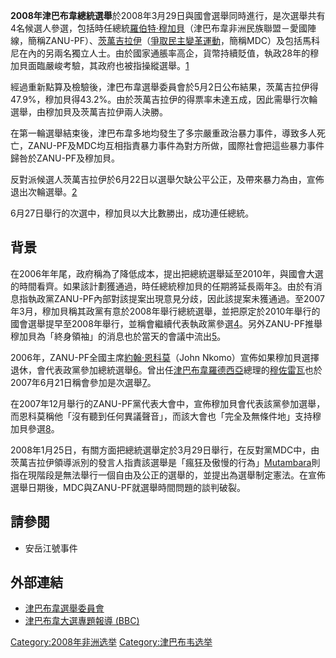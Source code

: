 {{Infobox Election
|election_name = 2008年津巴布韋總統選舉
|country = Zimbabwe
|type = Presidential
|ongoing = no
|previous_election = 2002年津巴布韋總統選舉
|previous_year = 2002年
|next_election =2013年津巴布韋總統選舉
|next_year = 2013年
|election_date = 2008年3月29日及6月27日
|image1 = [[File:Robert_Mugabe,_12th_AU_Summit,_090202-N-0506A-417.jpg|x145px]]
|candidate1 = [[羅伯特·穆加貝|羅伯特·穆加貝]]
|party1 = 津巴布韋非洲民族聯盟－愛國陣線
|popular_vote1 =1,079,730<br />（第一輪）<br />2,150,269<br />（第二輪）
|percentage1 =43.2%<br />（第一輪）<br />85.5%<br />（第二輪）
|image2 = [[File:Morgan_Tsvangirai_Oslo_2009_A.jpg|x145px]]
|candidate2 = [[摩根·茨萬吉拉伊|摩根·茨萬吉拉伊]]
|party2 = 爭取民主變革運動
|popular_vote2 =1,195,562<br />（第一輪）<br />233,000<br />（第二輪）
|percentage2 =47.9%<br />（第一輪）<br />9.3%<br />（第二輪）
|title = 總統
|before_election = [[羅伯特·穆加貝|羅伯特·穆加貝]]
|before_party = 津巴布韋非洲民族聯盟－愛國陣線
|after_election = [[羅伯特·穆加貝|羅伯特·穆加貝]]
|after_party = 津巴布韋非洲民族聯盟－愛國陣線
}}
'''2008年津巴布韋總統選舉'''於2008年3月29日與國會選舉同時進行，是次選舉共有4名候選人參選，包括時任總統[[羅伯特·穆加貝|羅伯特·穆加貝]]（津巴布韋非洲民族聯盟－愛國陣線，簡稱ZANU-PF）、[[摩根·茨万吉拉伊|茨萬吉拉伊]]（[[爭取民主變革運動|爭取民主變革運動]]，簡稱MDC）及包括馬科尼在內的另兩名獨立人士。由於國家通脹率高企，貨幣持續貶值，執政28年的穆加貝面臨嚴峻考驗，其政府也被指操縱選舉。[http://edition.cnn.com/2008/WORLD/africa/03/23/zimbabwe.elections/index.html]{{Wayback|url=http://edition.cnn.com/2008/WORLD/africa/03/23/zimbabwe.elections/index.html |date=20200904114917 }}

經過重新點算及檢驗後，津巴布韋選舉委員會於5月2日公布結果，茨萬吉拉伊得47.9%，穆加貝得43.2%。由於茨萬吉拉伊的得票率未達五成，因此需舉行次輪選舉，由穆加貝及茨萬吉拉伊兩人決勝。

在第一輪選舉結束後，津巴布韋多地均發生了多宗嚴重政治暴力事件，導致多人死亡，ZANU-PF及MDC均互相指責暴力事件為對方所做，國際社會把這些暴力事件歸咎於ZANU-PF及穆加貝。

反對派候選人茨萬吉拉伊於6月22日以選舉欠缺公平公正，及帶來暴力為由，宣佈退出次輪選舉。[http://news.bbc.co.uk/2/hi/africa/7467990.stm]{{Wayback|url=http://news.bbc.co.uk/2/hi/africa/7467990.stm |date=20201219062753 }}

6月27日舉行的次選中，穆加貝以大比數勝出，成功連任總統。

== 背景 ==
在2006年年尾，政府稱為了降低成本，提出把總統選舉延至2010年，與國會大選的時間看齊。如果該計劃獲通過，時任總統穆加貝的任期將延長兩年[http://www.irinnews.org/report.aspx?reportid=62530]{{Wayback|url=http://www.irinnews.org/report.aspx?reportid=62530 |date=20090531224302 }}。由於有消息指執政黨ZANU-PF內部對該提案出現意見分歧，因此該提案未獲通過。至2007年3月，穆加貝稱其政黨有意於2008年舉行總統選舉，並把原定於2010年舉行的國會選舉提早至2008年舉行，並稱會繼續代表執政黨參選[https://web.archive.org/web/20060615021453/http://www.int.iol.co.za/index.php?set_id=1。至2007年3月30日，ZANU-PF中央委員會宣佈派出穆加貝參加總統選舉，而新一屆總統任期也由6年縮短至5年，而國會選舉也定於2008年舉行[http://www.smh.com.au/news/World/Zimbabwes-Mugabe-to-stand-in-2008-poll/2007/03/31/1174761793434.html]。另外ZANU-PF推舉穆加貝為「終身領袖」的消息也於當天的會議中流出[http://www.irinnews.org/Report.aspx?ReportId=73493]。

2006年，ZANU-PF全國主席[[約翰·恩科莫|約翰·恩科莫]]（John Nkomo）宣佈如果穆加貝選擇退休，會代表政黨參加總統選舉[http://www.voanews.com/english/archive/2006-11/2006-11-27-voa28.cfm?CFID=246426970&CFTOKEN=41438307]{{dead link|date=2017年11月 |bot=InternetArchiveBot }}。曾出任[[津巴布韋羅德西亞|津巴布韋羅德西亞]]總理的[[埃布尔·穆佐雷瓦|穆佐雷瓦]]也於2007年6月21日稱會參加是次選舉[http://allafrica.com/stories/200706210837.html]{{Wayback|url=http://allafrica.com/stories/200706210837.html |date=20070926234525 }}。

在2007年12月舉行的ZANU-PF黨代表大會中，宣佈穆加貝會代表該黨參加選舉，而恩科莫稱他「沒有聽到任何異議聲音」，而該大會也「完全及無條件地」支持穆加貝參選[http://news.bbc.co.uk/2/hi/africa/7142758.stm]{{Wayback|url=http://news.bbc.co.uk/2/hi/africa/7142758.stm |date=20201121191639 }}。

2008年1月25日，有關方面把總統選舉定於3月29日舉行，在反對黨MDC中，由茨萬吉拉伊領導派別的發言人指責該選舉是「瘋狂及傲慢的行為」[https://web.archive.org/web/20060615021453/http://www.int.iol.co.za/index.php?set_id=1%EF%BC%8C%E8%80%8C%E5%8F%A6%E4%B8%80%E6%B4%BE%E5%88%A5%E7%9A%84%E9%A0%98%E5%B0%8E%E4%BA%BAArthur Mutambara]則指在現階段是無法舉行一個自由及公正的選舉的，並提出為選舉制定憲法。在宣佈選舉日期後，MDC與ZANU-PF就選舉時間問題的談判破裂。
== 請參閱 ==
*安岳江號事件

== 外部連結 ==
{{津巴布韦选举}}

*[https://web.archive.org/web/20080601201234/http://www.zimbabweelectoralcommission.org/ 津巴布韋選舉委員會] {{en}}
*[http://news.bbc.co.uk/2/hi/in_depth/africa/2008/zimbabwe/default.stm 津巴布韋大選專題報導 (BBC)]{{Wayback|url=http://news.bbc.co.uk/2/hi/in_depth/africa/2008/zimbabwe/default.stm |date=20201006084007 }} {{en}}

[[Category:2008年非洲选举|Category:2008年非洲选举]]
[[Category:津巴布韦选举|Category:津巴布韦选举]]